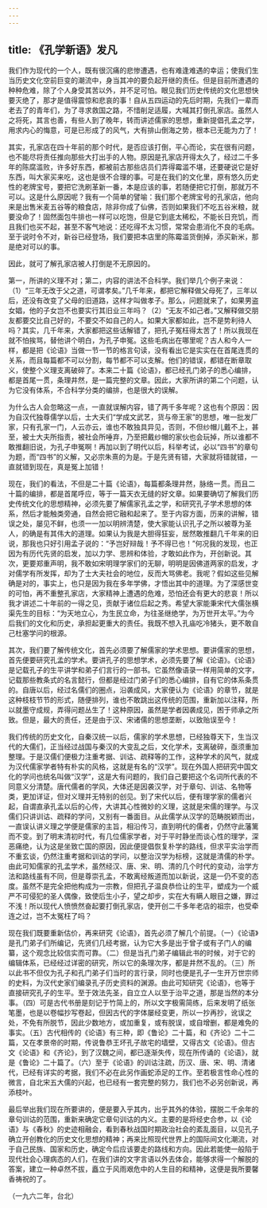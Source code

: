 ```yaml
---
---
---
```

title: 《孔学新语》发凡
---




我们作为现代的一个人，既有很沉痛的悲惨遭遇，也有难逢难遇的幸运；使我们生当历史文化空前巨变的潮流中，身当其冲的要负起开继的责任。但是目前所遭遇的种种危难，除了个人身受其苦以外，并不足可怕。眼见我们历史传统的文化思想快要灭绝了，那才是值得震惊和悲哀的事！自从五四运动的先后时期，先我们一辈而老去了的青年们，为了寻求救国之路，不惜削足适履，大喊其打倒孔家店。虽然人之将死，其言也善，有些人到了晚年，转而讲述儒家的思想，重新提倡孔孟之学，用求内心的悔意，可是已形成了的风气，大有排山倒海之势，根本已无能为力了！

其实，孔家店在四十年前的那个时代，是否应该打倒，平心而论，实在很有问题，也不能尽将责任推向那些大打出手的人物。原因是孔家店开得太久了，经过二千多年的陈腐滥败，许多好东西，都被前古那些店员们弄得霉滥不堪，还要硬说它是好东西，叫大家买来吃，这也是很不合理的事。可是在我们的文化里，原有悠久历史性的老牌宝号，要把它洗刷革新一番，本是应该的事，若随便把它打倒，那就万不可以。这是什么原因呢？我有一个简单的譬喻：我们那个老牌宝号的孔家店，他向来是出售米麦五谷等的粮食店，除非你成了仙佛，否则如果我们不吃五谷米粮，就要没命了！固然面包牛排也一样可以吃饱，但是它到底太稀松，不能长日充饥，而且我们也买不起，甚至不客气地说：还吃得不太习惯，常常会患消化不良的毛病。至于说时令不对，新谷已经登场，我们要把本店里的陈霉滥货倒掉，添买新米，那是绝对可以的事。

因此，就可了解孔家店被人打倒是不无原因的。

第一，所讲的义理不对；第二，内容的讲法不合科学。我们举几个例子来说：（1）“三年无改于父之道，可谓孝矣。”几千年来，都把它解释做父母死了，三年以后，还没有改变了父母的旧道路，这样才叫做孝子。那么，问题就来了，如果男盗女娼，他的子女岂不也要实行其旧业三年吗？（2）“无友不如己者。”又解释做交朋友都要交比自己好的，不要交不如自己的人。如果大家都如此，岂不是势利待人吗？其实，几千年来，大家都把这些话解错了，把孔子冤枉得太苦了！所以我现在就不怕挨骂，替他讲个明白，为孔子申冤。这些毛病出在哪里呢？古人和今人一样，都是把《论语》当做一节一节的格言句读，没有看出它是实实在在首尾连贯的关系，而且每篇都不可以分割，每节都不可以支解。他们的错误，都错在断章取义，使整个义理支离破碎了。本来二十篇《论语》，都已经孔门弟子的悉心编排，都是首尾一贯，条理井然，是一篇完整的文章。因此，大家所讲的第二个问题，认为它没有体系，不合科学分类的编排，也是很大的误解。

为什么古人会忽略这一点，一直就误解内容，错了两千多年呢？这也有个原因：因为自汉代独尊儒学以后，士大夫们“学成文武艺，货与帝王家”的思想，唯一批发厂家，只有孔家一门，人云亦云，谁也不敢独具异见，否则，不但纱帽儿戴不上，甚至，被士大夫所指责，被社会所唾弃，乃至把戴纱帽的家伙也会玩掉，所以谁都不敢推翻旧说，为孔子申冤啊！再加以到了明代以后，科举考试，必以“四书”的章句为题，而“四书”的义解，又必宗朱熹的为是。于是先贤有错，大家就将错就错，一直就错到现在，真是冤上加错！

现在，我们的看法，不但是二十篇《论语》，每篇都条理井然，脉络一贯。而且二十篇的编排，都是首尾呼应，等于一篇天衣无缝的好文章。如果要确切了解我们历史传统文化的思想精神，必须先要了解儒家孔孟之学，和研究孔子学术思想的体系，然后才能触类旁通，自然会把它融和起来了。至于内容方面，历来的讲解，错误之处，屡见不鲜，也须一一加以明辨清楚，使大家能认识孔子之所以被尊为圣人，的确是有其伟大的道理。如果认为我是大胆得狂妄，居然敢推翻几千年来的旧说，那我也只好引用孟子说的：“予岂好辩哉！予不得已也！”何况我的发现，也正因为有历代先贤的启发，加以力学、思辨和体验，才敢如此作为，开创新说。其次，更要郑重声明，我不敢如宋明理学家们的无聊，明明是因佛道两家的启发，才对儒学有所发挥，却为了士大夫社会的地位，反而大骂佛老。我呢？假如这些见解确是对的，事实上，也只是因为我在多年学佛，才悟出其中的道理。为了深感世变的可怕，再不重整孔家店，大家精神上遭遇的危难，恐怕还会有更大的悲哀！所以我才讲述二十年前的一得之见，贡献于诸位后起之秀。希望大家能秉宋代大儒张横渠先生的目标：“为天地立心，为生民立命，为往圣继绝学，为万世开太平。”为今后我们的文化和历史，承担起更重大的责任。我既不想入孔庙吃冷猪头，更不敢自己杜塞学问的根源。

其次，我们要了解传统文化，首先必须要了解儒家的学术思想。要讲儒家的思想，首先便要研究孔孟的学术。要讲孔子的思想学术，必须先要了解《论语》。《论语》是记载孔子的生平讲学和弟子们言行的一部书。它虽然像语录一样用简单的文字，记载那些教条式的名言懿行，但都是经过门弟子们的悉心编排，自有它的体系条贯的。自唐以后，经过名儒们的圈点，沿袭成风，大家便认为《论语》的章节，就是这种枝枝节节的形式，随便排列，谁也不敢跳出这传统的范围，重新加以注释，所以就墨守成规，弄得问题丛生了！这种原因，虽然是学者因袭成见，困于师承之所致。但是，最大的责任，还是由于汉、宋诸儒的思想垄断，以致贻误至今！

我们传统的历史文化，自秦汉统一以后，儒家的学术思想，已经独尊天下，生当汉代的大儒们，正当经过战国与秦汉的大变乱之后，文化学术，支离破碎，亟须重加整理。于是汉儒们便极力注重考据、训诂、疏释等的工作，这种学术的风气，就成为汉代儒家学者特有朴实的风格，这就是有名的“汉学”。现在外国人把研究中国文化的学问也统名叫做“汉学”，这是大有问题的，我们自己要把这个名词所代表的不同意义分清楚。唐代儒者的学风，大体还是因袭汉学，对于章句、训诂、名物等类，更加详证，但对义理并无特别的创见。到了宋代以后，便有理学家的儒者兴起，自谓直承孔孟以后的心传，大讲其心性微妙的义理，这就是宋儒的理学。与汉儒们只讲训诂、疏释的学问，又别有一番面目。从此儒学从汉学的范畴脱颖而出，一直误认讲义理之学便是儒家的主旨，相沿传习，直到明代的儒者，仍然守此藩篱而不变。到了明末清初时代，有几位儒家学者，对于平时静坐而谈心性的理学，深恶痛绝，认为这是坐致亡国的原因，因此便提倡恢复朴学的路线，但求平实治学而不重玄谈，仍然注重考据和训诂的学问，以整治汉学为标榜，这就是清儒的朴学。由此可知儒家的孔孟学术，虽然经汉、唐、宋、明、清的几个时代的变动，治学方法和路线虽有不同，但是尊崇孔孟，不敢离经叛道而加以新说，这是一仍不变的态度。虽然不是完全把他构成为一宗教，但把孔子温良恭俭让的生平，塑成为一个威严不可侵犯的圣人偶像，致使后生小子，望之却步，实在大有瞒人眼目之嫌，罪过不浅！所以现代人愤愤然奋起要打倒孔家店，使开创二千多年老店的祖宗，也受牵连之过，岂不太冤枉了吗？

现在我们既要重新估价，再来研究《论语》，首先必须了解几个前提。（一）《论语》是孔门弟子们所编记，先贤们几经考据，认为它大多是出于曾子或有子门人的编纂，这个观念比较信实而可靠。（二）但是当孔门弟子编辑此书的时候，对于它的编辑体系，已经经过详密的研究，所以它的条理次序，都是井然不乱的。（三）所以此书不但仅为孔子和孔门弟子们当时的言行录，同时也便是孔子一生开万世宗师的史料，为汉代史家们编录孔子历史资料的渊源。由此可知研究《论语》，也等于直接研究孔子的生平。至于效法先圣，自立立人以至于治平之道，那是当然的本分事。（四）可是古代书册是刻记于竹简上的，所以文字极需简练，后来发明了纸张笔墨，也是以卷幅抄写卷起，但因古代的字体屡经变更，所以一抄再抄，讹误之处，不免有所脱节，因此少数地方，或加重复，或有脱误，或自增删，都是难免的事实。（五）古代相传的《论语》有三种，即《鲁论》二十篇，和《齐论》二十二篇，又在孝景帝的时期，传说鲁恭王坏孔子故宅的墙壁，又得古文《论语》。但古文《论语》和《齐论》，到了汉魏之间，都已逐渐失传，现在所传诵的《论语》，就是《鲁论》二十篇了。（六）至于《论语》的训诂注疏，历汉、唐、宋、明、清诸代，已经有详实的考据，我们不必在此另作画蛇添足的工作。至若极言性命心性的微言，自北宋五大儒的兴起，也已经有一套完整的努力，我们也不必另创新说，再添枝叶。

最后举出我们现在所要讲的，便是要入乎其内，出乎其外的体验，摆脱二千余年的章句训诂的范围，重新来确定它章句训诂的内义。主要的是将经史合参，以《论语》与《春秋》的史迹相融会，看到春秋战国时期政治社会的紊乱面目，以见孔子确立开创教化的历史文化思想的精神；再来比照现代世界上的国际间文化潮流，对于自己民族、国家和历史，确定今后应该要走的路线和方向。因此若能使一般陷于现代社会心理病态的人们，在我们讲的文字言语以外去体会，能够求得一个解脱的答案，建立一种卓然不拔，矗立于风雨艰危中的人生目的和精神，这便是我所要馨香祷祝的了。


（一九六二年，台北）